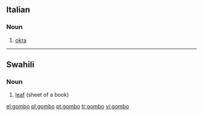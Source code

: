 ==Italian==

===Noun===
{{it-noun|gomb|m|o|i}}

# [[okra]]

----

==Swahili==

===Noun===
{{infl|sw|noun}}

# [[leaf]] (sheet of a book)

{{tbot entry|Swahili|leaf|2007|November}}

[[el:gombo]]
[[pl:gombo]]
[[pt:gombo]]
[[tr:gombo]]
[[vi:gombo]]